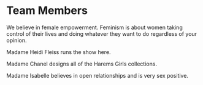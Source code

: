 # Team Members

We believe in female empowerment. Feminism is about women taking control of
their lives and doing whatever they want to do regardless of your opinion.

Madame Heidi Fleiss runs the show here.

Madame Chanel designs all of the Harems Girls collections.

Madame Isabelle believes in open relationships and is very sex positive.
